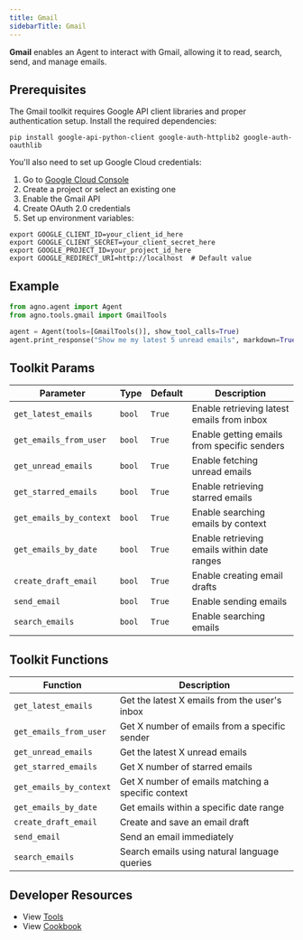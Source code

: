 ```yaml
---
title: Gmail
sidebarTitle: Gmail
---
```


**Gmail** enables an Agent to interact with Gmail, allowing it to read, search, send, and manage emails.

## Prerequisites

The Gmail toolkit requires Google API client libraries and proper authentication setup. Install the required dependencies:

```shell
pip install google-api-python-client google-auth-httplib2 google-auth-oauthlib
```

You'll also need to set up Google Cloud credentials:

1. Go to [Google Cloud Console](https://console.cloud.google.com)
2. Create a project or select an existing one
3. Enable the Gmail API
4. Create OAuth 2.0 credentials
5. Set up environment variables:

```shell
export GOOGLE_CLIENT_ID=your_client_id_here
export GOOGLE_CLIENT_SECRET=your_client_secret_here
export GOOGLE_PROJECT_ID=your_project_id_here
export GOOGLE_REDIRECT_URI=http://localhost  # Default value
```

## Example

```python cookbook/tools/gmail_tools.py
from agno.agent import Agent
from agno.tools.gmail import GmailTools

agent = Agent(tools=[GmailTools()], show_tool_calls=True)
agent.print_response("Show me my latest 5 unread emails", markdown=True)
```

## Toolkit Params

| Parameter              | Type    | Default | Description                                                |
| --------------------- | ------- | ------- | ---------------------------------------------------------- |
| `get_latest_emails`   | `bool`  | `True`  | Enable retrieving latest emails from inbox                 |
| `get_emails_from_user`| `bool`  | `True`  | Enable getting emails from specific senders                |
| `get_unread_emails`   | `bool`  | `True`  | Enable fetching unread emails                             |
| `get_starred_emails`  | `bool`  | `True`  | Enable retrieving starred emails                          |
| `get_emails_by_context`| `bool` | `True`  | Enable searching emails by context                        |
| `get_emails_by_date`  | `bool`  | `True`  | Enable retrieving emails within date ranges               |
| `create_draft_email`  | `bool`  | `True`  | Enable creating email drafts                              |
| `send_email`          | `bool`  | `True`  | Enable sending emails                                     |
| `search_emails`       | `bool`  | `True`  | Enable searching emails                                   |

## Toolkit Functions

| Function               | Description                                                |
| --------------------- | ---------------------------------------------------------- |
| `get_latest_emails`   | Get the latest X emails from the user's inbox              |
| `get_emails_from_user`| Get X number of emails from a specific sender              |
| `get_unread_emails`   | Get the latest X unread emails                            |
| `get_starred_emails`  | Get X number of starred emails                            |
| `get_emails_by_context`| Get X number of emails matching a specific context        |
| `get_emails_by_date`  | Get emails within a specific date range                   |
| `create_draft_email`  | Create and save an email draft                            |
| `send_email`          | Send an email immediately                                 |
| `search_emails`       | Search emails using natural language queries              |


## Developer Resources

- View [Tools](https://github.com/agno-agi/agno/blob/main/libs/agno/agno/tools/gmail.py)
- View [Cookbook](https://github.com/agno-agi/agno/blob/main/cookbook/tools/gmail_tools.py)
